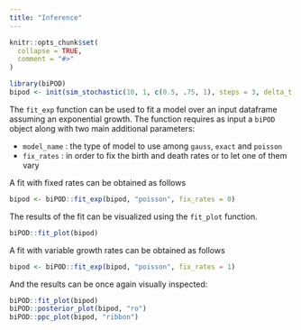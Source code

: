 ```yaml
---
title: "Inference"
---
```


```r
knitr::opts_chunk$set(
  collapse = TRUE,
  comment = "#>"
)
```

```r
library(biPOD)
bipod <- init(sim_stochastic(10, 1, c(0.5, .75, 1), steps = 3, delta_t = 1), "exponential sample")
```

The `fit_exp` function can be used to fit a model over an input dataframe assuming an exponential growth.
The function requires as input a `biPOD` object along with two main additional parameters:

- `model_name` : the type of model to use among `gauss`, `exact` and `poisson`
- `fix_rates` : in order to fix the birth and death rates or to let one of them vary

A fit with fixed rates can be obtained as follows

```r
bipod <- biPOD::fit_exp(bipod, "poisson", fix_rates = 0)
```

The results of the fit can be visualized using the `fit_plot` function. 

```r
biPOD::fit_plot(bipod)
```

A fit with variable growth rates can be obtained as follows

```r
bipod <- biPOD::fit_exp(bipod, "poisson", fix_rates = 1)
```
And the results can be once again visually inspected:

```r
biPOD::fit_plot(bipod)
biPOD::posterior_plot(bipod, "ro")
biPOD::ppc_plot(bipod, "ribbon")
```


